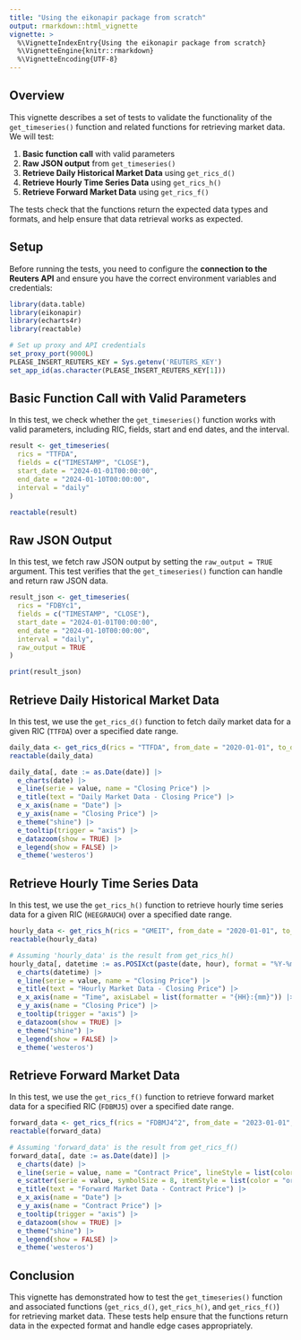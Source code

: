 ```yaml
---
title: "Using the eikonapir package from scratch"
output: rmarkdown::html_vignette
vignette: >
  %\VignetteIndexEntry{Using the eikonapir package from scratch}
  %\VignetteEngine{knitr::rmarkdown}
  %\VignetteEncoding{UTF-8}
---
```


## Overview

This vignette describes a set of tests to validate the functionality of the `get_timeseries()` function and related functions for retrieving market data. We will test:

1. **Basic function call** with valid parameters
2. **Raw JSON output** from `get_timeseries()`
3. **Retrieve Daily Historical Market Data** using `get_rics_d()`
4. **Retrieve Hourly Time Series Data** using `get_rics_h()`
5. **Retrieve Forward Market Data** using `get_rics_f()`

The tests check that the functions return the expected data types and formats, and help ensure that data retrieval works as expected.

## Setup

Before running the tests, you need to configure the **connection to the Reuters API** and ensure you have the correct environment variables and credentials:

```r

library(data.table)
library(eikonapir)
library(echarts4r)
library(reactable)

# Set up proxy and API credentials
set_proxy_port(9000L)
PLEASE_INSERT_REUTERS_KEY = Sys.getenv('REUTERS_KEY')
set_app_id(as.character(PLEASE_INSERT_REUTERS_KEY[1]))
```

## Basic Function Call with Valid Parameters
In this test, we check whether the `get_timeseries()` function works with valid parameters, including RIC, fields, start and end dates, and the interval.

```r
result <- get_timeseries(
  rics = "TTFDA",
  fields = c("TIMESTAMP", "CLOSE"),
  start_date = "2024-01-01T00:00:00",
  end_date = "2024-01-10T00:00:00",
  interval = "daily"
)

reactable(result)

```

## Raw JSON Output
In this test, we fetch raw JSON output by setting the `raw_output = TRUE` argument. This test verifies that the `get_timeseries()` function can handle and return raw JSON data.
```r
result_json <- get_timeseries(
  rics = "FDBYc1",
  fields = c("TIMESTAMP", "CLOSE"),
  start_date = "2024-01-01T00:00:00",
  end_date = "2024-01-10T00:00:00",
  interval = "daily",
  raw_output = TRUE
)

print(result_json)

```

## Retrieve Daily Historical Market Data
In this test, we use the `get_rics_d()` function to fetch daily market data for a given RIC (`TTFDA`) over a specified date range.
```r
daily_data <- get_rics_d(rics = "TTFDA", from_date = "2020-01-01", to_date = "2023-01-01")
reactable(daily_data)

```


```r
daily_data[, date := as.Date(date)] |> 
  e_charts(date) |> 
  e_line(serie = value, name = "Closing Price") |>
  e_title(text = "Daily Market Data - Closing Price") |>
  e_x_axis(name = "Date") |>
  e_y_axis(name = "Closing Price") |>
  e_theme("shine") |>
  e_tooltip(trigger = "axis") |>
  e_datazoom(show = TRUE) |>
  e_legend(show = FALSE) |>
  e_theme('westeros')
```

## Retrieve Hourly Time Series Data
In this test, we use the `get_rics_h()` function to retrieve hourly time series data for a given RIC (`HEEGRAUCH`) over a specified date range.

```r
hourly_data <- get_rics_h(rics = "GMEIT", from_date = "2020-01-01", to_date = "2020-01-03")
reactable(hourly_data)

```

```r
# Assuming 'hourly_data' is the result from get_rics_h()
hourly_data[, datetime := as.POSIXct(paste(date, hour), format = "%Y-%m-%d %H")] |> 
  e_charts(datetime) |> 
  e_line(serie = value, name = "Closing Price") |>
  e_title(text = "Hourly Market Data - Closing Price") |>
  e_x_axis(name = "Time", axisLabel = list(formatter = "{HH}:{mm}")) |>
  e_y_axis(name = "Closing Price") |>
  e_tooltip(trigger = "axis") |>
  e_datazoom(show = TRUE) |>
  e_theme("shine") |>
  e_legend(show = FALSE) |>
  e_theme('westeros')
```

## Retrieve Forward Market Data
In this test, we use the `get_rics_f()` function to retrieve forward market data for a specified RIC (`FDBMJ5`) over a specified date range.

```r
forward_data <- get_rics_f(rics = "FDBMJ4^2", from_date = "2023-01-01", to_date = "2023-12-31")
reactable(forward_data)

```

```r
# Assuming 'forward_data' is the result from get_rics_f()
forward_data[, date := as.Date(date)] |> 
  e_charts(date) |>
  e_line(serie = value, name = "Contract Price", lineStyle = list(color = "orange"), symbol = "none") |>
  e_scatter(serie = value, symbolSize = 8, itemStyle = list(color = "orange"))  |>
  e_title(text = "Forward Market Data - Contract Price") |>
  e_x_axis(name = "Date") |>
  e_y_axis(name = "Contract Price") |>
  e_tooltip(trigger = "axis") |>
  e_datazoom(show = TRUE) |>
  e_theme("shine") |>
  e_legend(show = FALSE) |>
  e_theme('westeros')

```

## Conclusion
This vignette has demonstrated how to test the `get_timeseries()` function and associated functions (`get_rics_d()`, `get_rics_h()`, and `get_rics_f()`) for retrieving market data. These tests help ensure that the functions return data in the expected format and handle edge cases appropriately.


